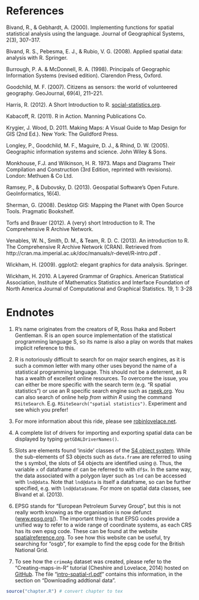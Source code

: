 
References
==========

Bivand, R., & Gebhardt, A. (2000). Implementing functions for spatial
statistical analysis using the language. Journal of Geographical
Systems, 2(3), 307–317.

Bivand, R. S., Pebesma, E. J., & Rubio, V. G. (2008). Applied spatial
data: analysis with R. Springer.

Burrough, P. A. & McDonnell, R. A. (1998). Principals of Geographic
Information Systems (revised edition). Clarendon Press, Oxford.

Goodchild, M. F. (2007). Citizens as sensors: the world of volunteered
geography. GeoJournal, 69(4), 211–221.

Harris, R. (2012). A Short Introduction to R.
[social-statistics.org](http://www.social-statistics.org/).

Kabacoff, R. (2011). R in Action. Manning Publications Co.

Krygier, J. Wood, D. 2011. Making Maps: A Visual Guide to Map Design for
GIS (2nd Ed.). New York: The Guildford Press.

Longley, P., Goodchild, M. F., Maguire, D. J., & Rhind, D. W. (2005).
Geographic information systems and science. John Wiley & Sons.

Monkhouse, F.J. and Wilkinson, H. R. 1973. Maps and Diagrams Their Compilation and Construction (3rd Edition, reprinted with revisions). London: Methuen & Co Ltd. 

Ramsey, P., & Dubovsky, D. (2013). Geospatial Software's Open Future.
GeoInformatics, 16(4).

Sherman, G. (2008). Desktop GIS: Mapping the Planet with Open Source
Tools. Pragmatic Bookshelf.

Torfs and Brauer (2012). A (very) short Introduction to R. The
Comprehensive R Archive Network.

Venables, W. N., Smith, D. M., & Team, R. D. C. (2013). An introduction
to R. The Comprehensive R Archive Network (CRAN). Retrieved from
http://cran.ma.imperial.ac.uk/doc/manuals/r-devel/R-intro.pdf .

Wickham, H. (2009). ggplot2: elegant graphics for data analysis.
Springer.

Wickham, H. 2010. A Layered Grammar of Graphics. American Statistical Association, Institute of Mathematics Statistics and Interface Foundation of North America Journal of Computational and Graphical Statistics. 19, 1: 3-28

Endnotes
=======

1. R's name originates from the creators of R, Ross Ihaka and Robert
    Gentleman. R is an open source implementation of the statistical
    programming language S, so its name is also a play on words that
    makes implicit reference to this.

2. R is notoriously difficult to search for on major search engines, as
    it is such a common letter with many other uses beyond the name of a
    statistical programming language. This should not be a deterrent, as
    R has a wealth of excellent online resources. To overcome the issue,
    you can either be more specific with the search term (e.g. "R
    spatial statistics") or use an R specific search engine such as
    [rseek.org](http://www.rseek.org/). You can also search of online
    help *from within R* using the command `RSiteSearch`. E.g.
    `RSiteSearch("spatial statistics")`. Experiment and see which you
    prefer!
    
3. For more information about this ride, please see 
    [robinlovelace.net](http://robinlovelace.net/ecotech/2013/10/13/bicycle-trailer-move.html).
    
4. A complete list of drivers for importing and exporting spatial data can 
    be displayed by typing `getGDALDriverNames()`.
    
5. Slots are elements found 'inside' classes of the 
    [S4 object system](http://adv-r.had.co.nz/S4.html). 
    While the sub-elements of S3 objects such as `data.frame` are referred to 
    using the `$` symbol, the slots of S4 objects are identified using `@`.
    Thus, the variable `x` of dataframe `df` can be referred to with `df$x`.
    In the same way, the data associated with a polygon layer such as `lnd` can 
    be accessed with `lnd@data`. Note that `lnd@data` is itself a dataframe, 
    so can be further specified, e.g. with `lnd@data$name`. For more on spatial 
    data classes, see Bivand et al. (2013).
    
6. EPSG stands for "European Petroleum Survey Group", but this is not really worth 
    knowing as the organisation is now defunct ([www.epsg.org/](http://www.epsg.org/)).
    The important thing is that EPSG codes provide a unified way to refer to a 
    wide range of coordinate systems, as each CRS has its own epsg code. 
    These can be found at the website [spatialreference.org](http://spatialreference.org/).
    To see how this website can be useful, try searching for "osgb", for example to 
    find the epsg code for the British National Grid.
    
7. To see how the `crimeAg` dataset was created, please refer to the 
    "Creating-maps-in-R" tutorial (Cheshire and Lovelace, 2014) hosted 
    on [GitHub](https://github.com/Robinlovelace/Creating-maps-in-R). 
    The file 
    "[intro-spatial-rl.pdf](https://github.com/Robinlovelace/Creating-maps-in-R/blob/master/intro-spatial-rl.pdf)" 
    contains this information, 
    in the section on "Downloading addtional data". 
    
```r
source("chapter.R") # convert chapter to tex
```
